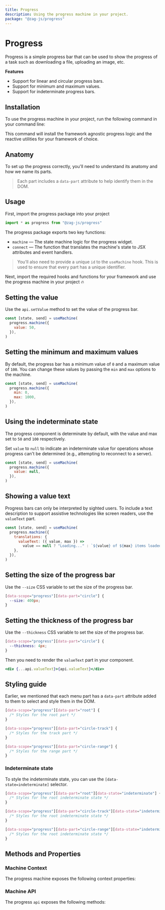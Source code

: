 ```yaml
---
title: Progress
description: Using the progress machine in your project.
package: "@zag-js/progress"
---
```


# Progress

Progress is a simple progress bar that can be used to show the progress of a
task such as downloading a file, uploading an image, etc.

<Resources pkg="@zag-js/progress" />

<Showcase id="CircularProgress" />

**Features**

- Support for linear and circular progress bars.
- Support for minimum and maximum values.
- Support for indeterminate progress bars.

## Installation

To use the progress machine in your project, run the following command in your
command line:

<CodeSnippet id="progress/installation.mdx" />

This command will install the framework agnostic progress logic and the reactive
utilities for your framework of choice.

## Anatomy

To set up the progress correctly, you'll need to understand its anatomy and how
we name its parts.

> Each part includes a `data-part` attribute to help identify them in the DOM.

<Anatomy id="circular-progress" />

## Usage

First, import the progress package into your project

```jsx
import * as progress from "@zag-js/progress"
```

The progress package exports two key functions:

- `machine` — The state machine logic for the progress widget.
- `connect` — The function that translates the machine's state to JSX attributes
  and event handlers.

> You'll also need to provide a unique `id` to the `useMachine` hook. This is
> used to ensure that every part has a unique identifier.

Next, import the required hooks and functions for your framework and use the
progress machine in your project 🔥

<CodeSnippet id="progress/circular.mdx" />

## Setting the value

Use the `api.setValue` method to set the value of the progress bar.

```jsx {3}
const [state, send] = useMachine(
  progress.machine({
    value: 50,
  }),
)
```

## Setting the minimum and maximum values

By default, the progress bar has a minimum value of `0` and a maximum value of
`100`. You can change these values by passing the `min` and `max` options to the
machine.

```jsx {3-4}
const [state, send] = useMachine(
  progress.machine({
    min: 0,
    max: 1000,
  }),
)
```

## Using the indeterminate state

The progress component is determinate by default, with the value and max set to
`50` and `100` respectively.

Set `value` to `null` to indicate an indeterminate value for operations whose
progress can't be determined (e.g., attempting to reconnect to a server).

```jsx {3}
const [state, send] = useMachine(
  progress.machine({
    value: null,
  }),
)
```

## Showing a value text

Progress bars can only be interpreted by sighted users. To include a text
description to support assistive technologies like screen readers, use the
`valueText` part.

```jsx
const [state, send] = useMachine(
  progress.machine({
    translations: {
      valueText: ({ value, max }) =>
        value == null ? "Loading..." : `${value} of ${max} items loaded`,
    },
  }),
)
```

## Setting the size of the progress bar

Use the `--size` CSS variable to set the size of the progress bar.

```css
[data-scope="progress"][data-part="circle"] {
  --size: 400px;
}
```

## Setting the thickness of the progress bar

Use the `--thickness` CSS variable to set the size of the progress bar.

```css
[data-scope="progress"][data-part="circle"] {
  --thickness: 4px;
}
```

Then you need to render the `valueText` part in your component.

```jsx
<div {...api.valueText}>{api.valueText}</div>
```

## Styling guide

Earlier, we mentioned that each menu part has a `data-part` attribute added to
them to select and style them in the DOM.

```css
[data-scope="progress"][data-part="root"] {
  /* Styles for the root part */
}

[data-scope="progress"][data-part="circle-track"] {
  /* Styles for the track part */
}

[data-scope="progress"][data-part="circle-range"] {
  /* Styles for the range part */
}
```

### Indeterminate state

To style the indeterminate state, you can use the `[data-state=indeterminate]`
selector.

```css
[data-scope="progress"][data-part="root"][data-state="indeterminate"] {
  /* Styles for the root indeterminate state */
}

[data-scope="progress"][data-part="circle-track"][data-state="indeterminate"] {
  /* Styles for the root indeterminate state */
}

[data-scope="progress"][data-part="circle-range"][data-state="indeterminate"] {
  /* Styles for the root indeterminate state */
}
```

## Methods and Properties

### Machine Context

The progress machine exposes the following context properties:

<ContextTable name="progress" />

### Machine API

The progress `api` exposes the following methods:

<ApiTable name="progress" />
